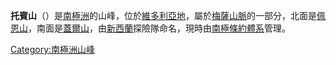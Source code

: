 {{coord|73|17|S|162|52|E|display=title}}

'''托賓山'''（{{lang-en|Tobin Mesa}}）是[[南極洲|南極洲]]的山峰，位於[[維多利亞地|維多利亞地]]，屬於[[梅薩山脈|梅薩山脈]]的一部分，北面是[[佩恩山|佩恩山]]，南面是[[蓋爾山|蓋爾山]]，由[[新西蘭|新西蘭]]探險隊命名，現時由[[南極條約體系|南極條約體系]]管理。

{{Antarctica-geo-stub}}
[[Category:南極洲山峰|Category:南極洲山峰]]